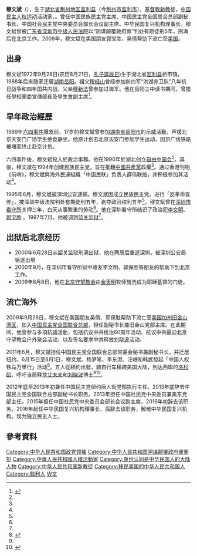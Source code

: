 {{Infobox_person
| name = 穆文斌 
| image name =
| width = 
| now = 
| period = 
| different name = 
| party = 
| Sex =男 
| nationality ={{PRC}}
| Native place ={{PRC}}
| place of birth =[[湖北省|湖北省]][[荆州地区|荆州地区]][[监利县|监利县]]（今[[荆州市|荆州市]][[监利市|监利市]]）
| date of birth = {{birth date and age|1972|9|28}}
| educate = 
* 中国人民大学研修房地产MBA 
* {{USA}}加州丰收神学院研修神学 
| award = 
}}

'''穆文斌'''（{{bd|1972年|9月28日|}}），生于[[湖北省|湖北省]][[荆州地区|荆州地区]][[监利县|监利县]]（今[[荆州市|荆州市]][[监利市|监利市]]），[[基督教新教|基督教新教]]徒，[[中国民主人权运动|中国民主人权运动]]活动家，{{来源请求|美国公民}}。曾任中国民族民主党主席、中国民主党全国联合总部副秘书长、中国社会民主党中央委员会部长会议副主席、中华民国复兴机构理事长。穆文斌曾被[[广东省深圳市中级人民法院|广东省深圳市中级人民法院]]以“阴谋颠覆政府罪”判处有期徒刑5年，刑满后在北京工作。2009年，穆文斌在美国朋友郭宝胜、吴倩帮助下流亡至[[美国|美国]]。

== 出身 ==
穆文斌1972年9月28日(农历8月21日，[[孔子诞辰日|孔子诞辰日]])生于湖北省[[监利县|监利县]]桥市镇，1988年后来随家迁居[[湖南|湖南]][[岳阳|岳阳]]。祖父[[穆经山|穆经山]]曾经参加新四军“洪湖赤卫队”八年抗日战争和四年国共内战，父亲[[穆新法|穆新法]]曾参加过海军。他在岳阳三中读书期间，曾擔任學校團委宣傳部長及學生會副主席<ref name=":0">{{Cite web|url=http://www.epochtimes.com/gb/10/8/29/n3009752.htm|title=井蛙：穆文斌狱中生活访谈录|accessdate=2018-10-30|author=|date=2010-08-29|publisher=大紀元時報|language=zh|archive-date=2018-10-30|archive-url=https://web.archive.org/web/20181030131238/http://www.epochtimes.com/gb/10/8/29/n3009752.htm|dead-url=no}}</ref>。

==早年政治經歷==
1989年[[六四事件|六四事件]]爆发前，17岁的穆文斌曾参加[[湖南省|湖南省]][[岳阳市|岳阳市]]的示威活動，声援北京天安门广场学生绝食静坐。他原计划去北京天安门参加学生运动，因京广线铁路被堵而终止赴京计划。

六四事件後，穆文斌投入於政治事務。他在1990年於湖北创立[[自由中国会|自由中国会]]<ref name=":0" />。其後，穆文斌在1994年创建民族民主党，旨在推翻[[中国共产党|中國共產黨]]政權<ref name=":0" />。通过香港刊物《前哨》，穆文斌與海外民運組織「中国民联」负责人薛伟联络，并积极参加其活动<ref name=":0" />。

1995年6月，穆文斌被深圳公安逮捕。穆文斌因成立民族民主党，进行「反革命宣传」，被深圳中级法院判处有期徒刑五年，剥夺政治权利五年<ref name=":0" />。穆文斌曾在[[深圳市看守所|深圳市看守所]]关押三年，白天从事繁重的劳动<ref name=":0" />。他在深圳看守所结识了政治犯[[李文明|李文明]]、[[郭宝胜|郭宝胜]] 。1997年7月，他被调到[[韶关监狱|韶关监狱]]<ref name=":0" />。

==出狱后北京经历==
<!-- [[File:Muwenbin1.jpg|File:Muwenbin1.jpg]] -->
* 2000年6月28日从韶关监狱刑满出狱，他在两周后重返深圳，被深圳公安局驱逐出境
* 2000年9月，在深圳市看守所狱中难友李文明、郭保胜等朋友的帮助下到北京工作。
*2009年8月8日，他在[[北京守望教会|北京守望教会]]由[[金天明|金天明]]牧师施洗成为耶稣基督的门徒。

== 流亡海外 ==
<!--[[File:Muwenbin6.jpg|File:Muwenbin6.jpg]]
[[File:Muwenbin8.jpg|File:Muwenbin8.jpg]]
[[File:Muwenbin5.jpg|File:Muwenbin5.jpg]]-->
2009年9月28日，穆文斌在美国朋友吴倩、郭保胜帮助下流亡至[[美国|美国]][[加州|加州]][[旧金山湾区|旧金山湾区]]，加入[[中国民主党全国联合总部|中国民主党全国联合总部]]，担任副秘书长兼旧金山党部主席。在此期间，他曾参与多項抗議活動，包括抗议中共统治60周年活动、抗议中共逼迫北京守望教会户外聚会活动，以及签名要求中共释放[[刘晓波|刘晓波]]活动。

2011年6月，穆文斌担任中国民主党全国联合总部常委会秘书兼副秘书长，并迁居纽约。6月15日至8月1日，穆文斌、杨梦笔、李东澄、汪岷和韩武發起「中国人权铁马万里行」活动<ref name=":1">{{Cite news|url=https://www.rfa.org/mandarin/yataibaodao/ren-06122011112724.html|title=中国人权铁马万里行|author=|date=2011-06-12|work=自由亞洲電台|accessdate=|archive-date=2018-10-30|archive-url=https://web.archive.org/web/20181030170422/https://www.rfa.org/mandarin/yataibaodao/ren-06122011112724.html|dead-url=no}}</ref>。五人從紐約出發，骑自行车横跨美国大陆，到达西岸的[[洛杉矶|洛杉矶]]，呼吁当局释放[[艾未未|艾未未]]和[[刘晓波|刘晓波]]博士<ref name=":1" /><ref>{{Cite news|url=https://www.voacantonese.com/a/article-201106014threecyclistsrideforchinahumanrights-123909679/930918.html|title=中國人權鐵馬萬里行從紐約出發|author=宋德成|date=2011-06-15|work=美國之音|accessdate=|archive-date=2018-10-30|archive-url=https://web.archive.org/web/20181030170414/https://www.voacantonese.com/a/article-201106014threecyclistsrideforchinahumanrights-123909679/930918.html|dead-url=no}}</ref>。

2012年底至2013年初兼任中国民主党纽约唐人街党部执行主任。2013年底辞去中国民主党全国联合总部副秘书长职务。2013年担任中国社民党中央委员兼美东党部主任。2015年担任中国社民党中央委员会部长会议副主席，2016年初辞去该职务。2016年起任中华民国复兴机构理事长，后辞去该职务，解散中华民国复兴机构。现为独立民主人士。

== 參考資料 ==
{{Reflist}}
{{DEFAULTSORT:M穆}}
[[Category:中华人民共和国政党领袖|Category:中华人民共和国政党领袖]]
[[Category:中华人民共和国阴谋颠覆政府罪罪犯|Category:中华人民共和国阴谋颠覆政府罪罪犯]]
[[Category:中華人民共和國人權活動家|Category:中華人民共和國人權活動家]]
[[Category:身份认同是中华民国人的大陆人物|Category:身份认同是中华民国人的大陆人物]]
[[Category:中华人民共和国新教徒|Category:中华人民共和国新教徒]]
[[Category:移民美国的中华人民共和国人|Category:移民美国的中华人民共和国人]]
[[Category:監利人|Category:監利人]]
[[Category:穆姓|W文]]